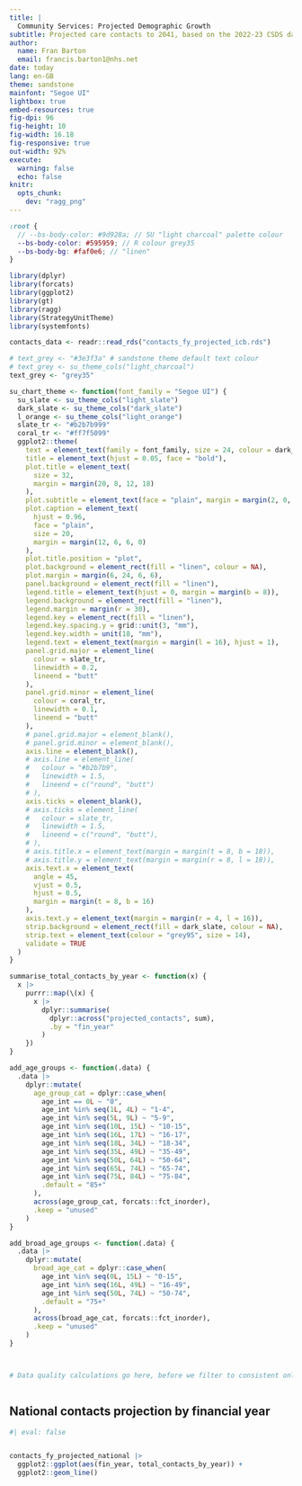 ```yaml
---
title: |
  Community Services: Projected Demographic Growth
subtitle: Projected care contacts to 2041, based on the 2022-23 CSDS dataset
author:
  name: Fran Barton
  email: francis.barton1@nhs.net
date: today
lang: en-GB
theme: sandstone
mainfont: "Segoe UI"
lightbox: true
embed-resources: true
fig-dpi: 96
fig-height: 10
fig-width: 16.18
fig-responsive: true
out-width: 92%
execute:
  warning: false
  echo: false
knitr:
  opts_chunk:
    dev: "ragg_png"
---
```


```scss

:root {
  // --bs-body-color: #9d928a; // SU "light charcoal" palette colour
  --bs-body-color: #595959; // R colour grey35
  --bs-body-bg: #faf0e6; // "linen"
}

```

```r
library(dplyr)
library(forcats)
library(ggplot2)
library(gt)
library(ragg)
library(StrategyUnitTheme)
library(systemfonts)

contacts_data <- readr::read_rds("contacts_fy_projected_icb.rds")

# text_grey <- "#3e3f3a" # sandstone theme default text colour
# text_grey <- su_theme_cols("light_charcoal")
text_grey <- "grey35"

su_chart_theme <- function(font_family = "Segoe UI") {
  su_slate <- su_theme_cols("light_slate")
  dark_slate <- su_theme_cols("dark_slate")
  l_orange <- su_theme_cols("light_orange")
  slate_tr <- "#b2b7b999"
  coral_tr <- "#ff7f5099"
  ggplot2::theme(
    text = element_text(family = font_family, size = 24, colour = dark_slate),
    title = element_text(hjust = 0.05, face = "bold"),
    plot.title = element_text(
      size = 32,
      margin = margin(20, 8, 12, 18)
    ),
    plot.subtitle = element_text(face = "plain", margin = margin(2, 0, 2, 20)),
    plot.caption = element_text(
      hjust = 0.96,
      face = "plain",
      size = 20,
      margin = margin(12, 6, 6, 0)
    ),
    plot.title.position = "plot",
    plot.background = element_rect(fill = "linen", colour = NA),
    plot.margin = margin(6, 24, 6, 6),
    panel.background = element_rect(fill = "linen"),
    legend.title = element_text(hjust = 0, margin = margin(b = 8)),
    legend.background = element_rect(fill = "linen"),
    legend.margin = margin(r = 30),
    legend.key = element_rect(fill = "linen"),
    legend.key.spacing.y = grid::unit(3, "mm"),
    legend.key.width = unit(18, "mm"),
    legend.text = element_text(margin = margin(l = 16), hjust = 1),
    panel.grid.major = element_line(
      colour = slate_tr,
      linewidth = 0.2,
      lineend = "butt"
    ),
    panel.grid.minor = element_line(
      colour = coral_tr,
      linewidth = 0.1,
      lineend = "butt"
    ),
    # panel.grid.major = element_blank(),
    # panel.grid.minor = element_blank(),
    axis.line = element_blank(),
    # axis.line = element_line(
    #   colour = "#b2b7b9",
    #   linewidth = 1.5,
    #   lineend = c("round", "butt")
    # ),
    axis.ticks = element_blank(),
    # axis.ticks = element_line(
    #   colour = slate_tr,
    #   linewidth = 1.5,
    #   lineend = c("round", "butt"),
    # ),
    # axis.title.x = element_text(margin = margin(t = 8, b = 18)),
    # axis.title.y = element_text(margin = margin(r = 8, l = 18)),
    axis.text.x = element_text(
      angle = 45,
      vjust = 0.5,
      hjust = 0.5,
      margin = margin(t = 8, b = 16)
    ),
    axis.text.y = element_text(margin = margin(r = 4, l = 16)),
    strip.background = element_rect(fill = dark_slate, colour = NA),
    strip.text = element_text(colour = "grey95", size = 14),
    validate = TRUE
  )
}

```


```r

summarise_total_contacts_by_year <- function(x) {
  x |>
    purrr::map(\(x) {
      x |>
        dplyr::summarise(
          dplyr::across("projected_contacts", sum),
          .by = "fin_year"
        )
    })
}

add_age_groups <- function(.data) {
  .data |>
    dplyr::mutate(
      age_group_cat = dplyr::case_when(
        age_int == 0L ~ "0",
        age_int %in% seq(1L, 4L) ~ "1-4",
        age_int %in% seq(5L, 9L) ~ "5-9",
        age_int %in% seq(10L, 15L) ~ "10-15",
        age_int %in% seq(16L, 17L) ~ "16-17",
        age_int %in% seq(18L, 34L) ~ "18-34",
        age_int %in% seq(35L, 49L) ~ "35-49",
        age_int %in% seq(50L, 64L) ~ "50-64",
        age_int %in% seq(65L, 74L) ~ "65-74",
        age_int %in% seq(75L, 84L) ~ "75-84",
        .default = "85+"
      ),
      across(age_group_cat, forcats::fct_inorder),
      .keep = "unused"
    )
}

add_broad_age_groups <- function(.data) {
  .data |>
    dplyr::mutate(
      broad_age_cat = dplyr::case_when(
        age_int %in% seq(0L, 15L) ~ "0-15",
        age_int %in% seq(16L, 49L) ~ "16-49",
        age_int %in% seq(50L, 74L) ~ "50-74",
        .default = "75+"
      ),
      across(broad_age_cat, forcats::fct_inorder),
      .keep = "unused"
    )
}




```


```r

# Data quality calculations go here, before we filter to consistent only.



```


## National contacts projection by financial year


```r
#| eval: false


contacts_fy_projected_national |>
  ggplot2::ggplot(aes(fin_year, total_contacts_by_year)) +
  ggplot2::geom_line()



```
